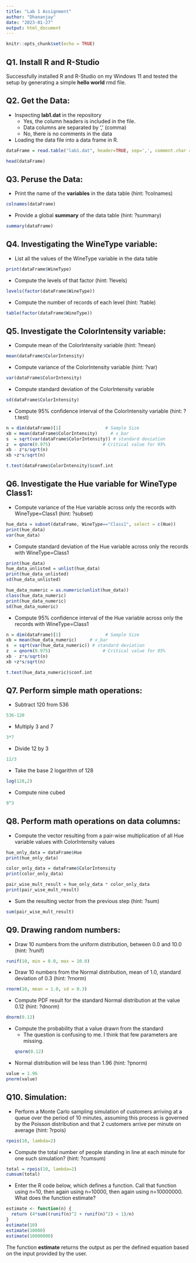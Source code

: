 ---
title: "Lab 1 Assignment"
author: "Dhananjay"
date: "2023-01-27"
output: html_document
---

```{r setup, include=FALSE}
knitr::opts_chunk$set(echo = TRUE)
```

## Q1. Install R and R-Studio

Successfully installed R and R-Studio on my Windows 11 and tested the setup by generating a simple **hello world** rmd file.

## Q2. Get the Data:

* Inspecting **lab1.dat** in the repository
  - Yes, the column headers is included in the file.
  - Data columns are separated by ',' (comma)
  - No, there is no comments in the data

* Loading the data file into a data frame in R.

```{r}
dataFrame = read.table("lab1.dat", header=TRUE, sep=',', comment.char = "#")
```

```{r}
head(dataFrame)
```

## Q3. Peruse the Data:

* Print the name of the **variables** in the data table (hint: ?colnames)
```{r}
colnames(dataFrame)
```

* Provide a global **summary** of the data table (hint: ?summary)
```{r}
summary(dataFrame)
```

## Q4. Investigating the WineType variable:

* List all the values of the WineType variable in the data table
```{r}
print(dataFrame$WineType)
```

* Compute the levels of that factor (hint: ?levels)
```{r}
levels(factor(dataFrame$WineType))
```

* Compute the number of records of each level (hint: ?table)
```{r}
table(factor(dataFrame$WineType))
```

## Q5. Investigate the ColorIntensity variable:

* Compute mean of the ColorIntensity variable  (hint:  ?mean)
```{r}
mean(dataFrame$ColorIntensity)
```
  
* Compute variance of the ColorIntensity variable  (hint: ?var)
```{r}
var(dataFrame$ColorIntensity)
```

* Compute standard deviation of the ColorIntensity variable
```{r}
sd(dataFrame$ColorIntensity)
```

* Compute 95% confidence interval of the ColorIntensity variable (hint: ?t.test)
```{r}
n = dim(dataFrame)[1]                 # Sample Size
xb = mean(dataFrame$ColorIntensity)     # x_bar
s  = sqrt(var(dataFrame$ColorIntensity)) # standard deviation
z  = qnorm(0.975)                    # Critical value for 95%
xb - z*s/sqrt(n)
xb +z*s/sqrt(n)
```

```{r}
t.test(dataFrame$ColorIntensity)$conf.int
```
  
## Q6. Investigate the Hue variable for WineType Class1:

* Compute variance of the Hue variable across only the records with WineType=Class1 (hint: ?subset)
```{r}
hue_data = subset(dataFrame, WineType=="Class1", select = c(Hue))
print(hue_data)
var(hue_data)
```

* Compute standard deviation of the Hue variable across only the records with WineType=Class1
```{r}
print(hue_data)
hue_data_unlisted = unlist(hue_data)
print(hue_data_unlisted)
sd(hue_data_unlisted)
```

```{r}
hue_data_numeric = as.numeric(unlist(hue_data))
class(hue_data_numeric)
print(hue_data_numeric)
sd(hue_data_numeric)
```

* Compute 95% confidence interval of the Hue variable across only the records with WineType=Class1
```{r}
n = dim(dataFrame)[1]                 # Sample Size
xb = mean(hue_data_numeric)     # x_bar
s  = sqrt(var(hue_data_numeric)) # standard deviation
z  = qnorm(0.975)                    # Critical value for 95%
xb - z*s/sqrt(n)
xb +z*s/sqrt(n)
```

```{r}
t.test(hue_data_numeric)$conf.int
```
		
## Q7. Perform simple math operations:

* Subtract 120 from 536
```{r}
536-120
```

* Multiply 3 and 7
```{r}
3*7
```

* Divide 12 by 3
```{r}
12/3
```

* Take the base 2 logarithm of 128
```{r}
log(128,2)
```

* Compute nine cubed
```{r}
9^3
```
  
## Q8. Perform math operations on data columns:

* Compute the vector resulting from a pair-wise multiplication of all Hue variable values with ColorIntensity values
```{r}
hue_only_data = dataFrame$Hue
print(hue_only_data)

color_only_data = dataFrame$ColorIntensity
print(color_only_data)

pair_wise_mult_result = hue_only_data * color_only_data
print(pair_wise_mult_result)
```


* Sum the resulting vector from the previous step (hint:  ?sum)
```{r}
sum(pair_wise_mult_result)
```
  
## Q9. Drawing random numbers:

* Draw 10 numbers from the uniform distribution, between 0.0 and 10.0 (hint:  ?runif)
```{r}
runif(10, min = 0.0, max = 10.0)
```

* Draw 10 numbers from the Normal distribution, mean of 1.0, standard deviation of 0.3  (hint:  ?rnorm)
```{r}
rnorm(10, mean = 1.0, sd = 0.3)
```

* Compute PDF result for the standard Normal distribution at the value 0.12 (hint: ?dnorm)
```{r}
dnorm(0.12)
```

* Compute the probability that a value drawn from the standard
  - The question is confusing to me. I think that few parameters are missing. 
```{r}
qnorm(0.12)
```

* Normal distribution will be less than 1.96  (hint:  ?pnorm)
```{r}
value = 1.96
pnorm(value)
```
  
## Q10. Simulation:
* Perform a Monte Carlo sampling simulation of customers arriving at a queue over the period of 10 minutes, assuming this process is governed by the Poisson distribution and that 2 customers arrive per minute on average (hint:  ?rpois)
```{r}
rpois(10, lambda=2)
```

* Compute the total number of people standing in line at each minute for one such simulation?  (hint: ?cumsum)
```{r}
total = rpois(10, lambda=2)
cumsum(total)
```

* Enter the R code below, which defines a function.  Call that function using n=10, then again using n=10000, then again using n=10000000.  What does the function estimate?

```{r}
estimate <- function(n) {
  return (4*sum((runif(n)^2 + runif(n)^2) < 1)/n)
}
estimate(10)
estimate(10000)
estimate(10000000)
```

The function **estimate** returns the output as per the defined equation based on the input provided by the user.


